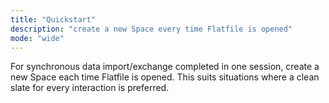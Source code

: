 ```yaml
---
title: "Quickstart"
description: "create a new Space every time Flatfile is opened"
mode: "wide"
---
```


For synchronous data import/exchange completed in one session, create a new
Space each time Flatfile is opened. This suits situations where a clean slate
for every interaction is preferred.

<Snippet file="shared/dxpbanner.mdx" />

<CardGroup cols={2}>
  <Card
    title="React"
    icon="react"
    href="/documentation/sdks/react/new_space_quickstart"
  />
  <Card
    title="Javascript"
    icon="js"
    href="/documentation/sdks/javascript/new_space_quickstart"
  />
  <Card
    title="Vue"
    icon="vuejs"
    href="/documentation/sdks/vue/new_space"
  />
  <Card
    title="Angular"
    icon="angular"
    href="/documentation/sdks/angular/new_space_quickstart"
  />
</CardGroup>
